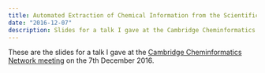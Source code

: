 ```yaml
---
title: Automated Extraction of Chemical Information from the Scientific Literature
date: "2016-12-07"
description: Slides for a talk I gave at the Cambridge Cheminformatics Network meeting.
---
```


These are the slides for a talk I gave at the [Cambridge Cheminformatics Network meeting](http://c-inf.net) on the 7th December 2016.

<SlideDeck id="e39fc216f6634e84abb7683f1688670e" title="Automated Extraction of Chemical Information from the Scientific Literature" />
